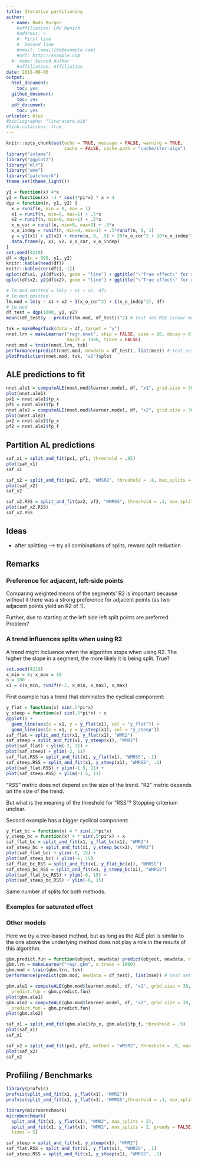 ```yaml
---
title: Iterative partitioning
author: 
  - name: Bodo Burger
    #affiliation: LMU Munich
    #address: >
    #  First line
    #  Second line
    #email: \email{bb@example.com}
    #url: http://example.com
  #- name: Second Author
    #affiliation: Affiliation
date: 2018-00-00
output:
  html_document: 
    toc: yes
  github_document:
    toc: yes
  pdf_document:
    toc: yes
urlcolor: blue
#bibliography: "literature.bib"
#link-citations: true
---
```


```r
knitr::opts_chunk$set(echo = TRUE, message = FALSE, warning = TRUE,
                      cache = FALSE, cache.path = "cache/iter-algo")
library("intame")
library("ggplot2")
library("mlr")
library("ame")
library("patchwork")
theme_set(theme_light())
```

```r
y1 = function(x) 4*x
y2 = function(x) -4 * cos(4*pi*x) * x + 4
dgp = function(n, y1, y2) {
  x = runif(n, min = 0, max = 1)
  x1 = runif(n, min=0, max=1) + .5*x
  x2 = runif(n, min=0, max=1) + .5*x
  x_o_cor = runif(n, min=0, max=1) + .5*x
  x_o_indep = runif(n, min=0, max=1) + .5*runif(n, 0, 1)
  y = y1(x1) + y2(x2) + rnorm(n, 0, .5) + 20*x_o_cor^2 + 20*x_o_indep^2
  data.frame(y, x1, x2, x_o_cor, x_o_indep)
}
set.seed(4219)
df = dgp(n = 500, y1, y2)
knitr::kable(head(df))
knitr::kable(cor(df)[,-1])
qplot(df$x1, y1(df$x1), geom = "line") + ggtitle("\"True effect\" for x1") +
qplot(df$x2, y2(df$x2), geom = "line") + ggtitle("\"True effect\" for x2")
```

```r
# lm.mod.omitted = lm(y ~ x1 + x2, df)
# lm.mod.omitted
lm.mod = lm(y ~ x1 + x2 + I(x_o_cor^2) + I(x_o_indep^2), df)
# lm.mod
df_test = dgp(1000, y1, y2)
mean((df_test$y - predict(lm.mod, df_test))^2) # test set MSE linear model

tsk = makeRegrTask(data = df, target = "y")
nnet.lrn = makeLearner("regr.nnet", skip = FALSE, size = 20, decay = 0.0001,
                       maxit = 1000, trace = FALSE)
nnet.mod = train(nnet.lrn, tsk)
performance(predict(nnet.mod, newdata = df_test), list(mse)) # test set MSE
plotPrediction(nnet.mod, tsk, "x2")$plot
```

## ALE predictions to fit

```r
nnet.ale1 = computeALE(nnet.mod$learner.model, df, "x1", grid.size = 30)
plot(nnet.ale1)
px1 = nnet.ale1$fp_x
pf1 = nnet.ale1$fp_f
nnet.ale2 = computeALE(nnet.mod$learner.model, df, "x2", grid.size = 30)
plot(nnet.ale2)
px2 = nnet.ale2$fp_x
pf2 = nnet.ale2$fp_f
```

## Partition AL predictions

```r
saf_x1 = split_and_fit(px1, pf1, threshold = .95)
plot(saf_x1)
saf_x1

saf_x2 = split_and_fit(px2, pf2, "WMSR2", threshold = .8, max_splits = 20)
plot(saf_x2)
saf_x2

saf_x2.RSS = split_and_fit(px2, pf2, "WMRSS", threshold = .1, max_splits = 20)
plot(saf_x2.RSS)
saf_x2.RSS
```

## Ideas

- after splitting --> try all combinations of splits, reward split reduction

## Remarks

### Preference for adjacent, left-side points

Comparing weighted means of the segments' R2 is important
because without it there was a strong preference for adjacent points 
(as two adjacent points yield an R2 of 1).

Further, due to starting at the left side left split points are preferred.
Problem?

### A trend influences splits when using R2

A trend might incluence when the algorithm stops when using R2.
The higher the slope in a segment, the more likely it is being split. True?

```r
set.seed(4219)
x_min = 0; x_max = 10
n = 100
x1 = c(x_min, runif(n-2, x_min, x_max), x_max)
```

First example has a trend that dominates the cyclical component:

```r
y_flat = function(x) sin(.5*pi*x)
y_steep = function(x) sin(.5*pi*x) + x
ggplot() +
  geom_line(aes(x = x1, y = y_flat(x1), col = "y_flat")) +
  geom_line(aes(x = x1, y = y_steep(x1), col = "y_steep"))
saf_flat = split_and_fit(x1, y_flat(x1), "WMR2")
saf_steep = split_and_fit(x1, y_steep(x1), "WMR2")
plot(saf_flat) + ylim(-2, 11) +
plot(saf_steep) + ylim(-2, 11)
saf_flat.RSS = split_and_fit(x1, y_flat(x1), "WMRSS", .1)
saf_steep.RSS = split_and_fit(x1, y_steep(x1), "WMRSS", .1)
plot(saf_flat.RSS) + ylim(-1.5, 11) +
plot(saf_steep.RSS) + ylim(-1.5, 11)
```

"RSS" metric does not depend on the size of the trend.
"R2" metric depends on the size of the trend.

But what is the meaning of the threshold for "RSS"?
Stopping criterium unclear.

Second example has a bigger cyclical component:

```r
y_flat_bc = function(x) 4 * sin(.5*pi*x)
y_steep_bc = function(x) 4 * sin(.5*pi*x) + x
saf_flat_bc = split_and_fit(x1, y_flat_bc(x1), "WMR2")
saf_steep_bc = split_and_fit(x1, y_steep_bc(x1), "WMR2")
plot(saf_flat_bc) + ylim(-6, 15) +
plot(saf_steep_bc) + ylim(-6, 15)
saf_flat_bc_RSS = split_and_fit(x1, y_flat_bc(x1), "WMRSS")
saf_steep_bc_RSS = split_and_fit(x1, y_steep_bc(x1), "WMRSS")
plot(saf_flat_bc_RSS) + ylim(-6, 15) +
plot(saf_steep_bc_RSS) + ylim(-6, 15)
```

Same number of splits for both methods.

### Examples for saturated effect

### Other models

Here we try a tree-based method, but as long as the ALE plot is similar to
the one above the underlying method does not play a role in the results of
this algorithm.

```r
gbm.predict.fun = function(object, newdata) predict(object, newdata, n.trees = 1000)
gbm.lrn = makeLearner("regr.gbm", n.trees = 1000)
gbm.mod = train(gbm.lrn, tsk)
performance(predict(gbm.mod, newdata = df_test), list(mse)) # test set MSE

gbm.ale1 = computeALE(gbm.mod$learner.model, df, "x1", grid.size = 30,
  predict.fun = gbm.predict.fun)
plot(gbm.ale1)
gbm.ale2 = computeALE(gbm.mod$learner.model, df, "x2", grid.size = 30,
  predict.fun = gbm.predict.fun)
plot(gbm.ale2)

saf_x1 = split_and_fit(gbm.ale1$fp_x, gbm.ale1$fp_f, threshold = .9)
plot(saf_x1)
saf_x1

saf_x2 = split_and_fit(px2, pf2, method = "WMSR2", threshold = .9, max_splits = 20)
plot(saf_x2)
saf_x2
```

## Profiling / Benchmarks

```r
library(profvis)
profvis(split_and_fit(x1, y_flat(x1), "WMR2"))
profvis(split_and_fit(x1, y_flat(x1), "WMRSS",threshold = .1, max_splits = 3, greedy = FALSE))

library(microbenchmark)
microbenchmark(
  split_and_fit(x1, y_flat(x1), "WMR2", max_splits = 2),
  split_and_fit(x1, y_flat(x1), "WMR2", max_splits = 2, greedy = FALSE),
  times = 5)

saf_steep = split_and_fit(x1, y_steep(x1), "WMR2")
saf_flat.RSS = split_and_fit(x1, y_flat(x1), "WMRSS", .1)
saf_steep.RSS = split_and_fit(x1, y_steep(x1), "WMRSS", .1)
```
